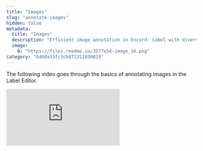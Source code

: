 ```yaml
---
title: "Images"
slug: "annotate-images"
hidden: false
metadata: 
  title: "Images"
  description: "Efficient image annotation in Encord: Label with diverse tools, achieve object detection & segmentation. Automation available."
  image: 
    0: "https://files.readme.io/3577e54-image_16.png"
category: "6480a33fc3cb871311030819"
---
```


The following video goes through the basics of annotating images in the Label Editor.

<div
  style={{
    height: '0',
    paddingBottom: '56.25%',
    position: 'relative'
  }}
>
  <iframe
    allowFullScreen
    frameBorder="0"
    mozallowfullscreen=""
    src="https://www.loom.com/embed/44a0c44e350e4900b75b236934880ae0?sid=2bc76a90-40da-4af5-9ec6-253ac27254b1"
    style={{
      height: '100%',
      left: '0',
      position: 'absolute',
      top: '0',
      width: '100%'
    }}
    webkitallowfullscreen=""
  />
</div>

Encord provides comprehensive support for image annotation. With the image editor, you can:

- Label using any annotation type such as bounding boxes, rotatable boxes, polygons, polylines, keypoints, and primitives.
- Create frame-level & object classifications.
- Object detection and instance segmentation.
- Reduce manual annotations with automation (e.g., importing model predictions) features.

<div class="flex justify-center">
    <img src="https://storage.googleapis.com/docs-media.encord.com/static/img/annotate/image_1.png" width="900" />
</div>

---

## Task Management

Before we get into the details of the label editor and making annotations, a quick note about scheduling annotation work. Annotation is done in the annotation phase of the task management system. In order to ensure annotation work is saved properly, it's crucial that each labeling task is properly assigned to an annotator, annotators always access the task through the _Queue_ tab in the Task Management System, and only the assigned annotator works on any given task at any given time.

---

## Annotation types

Objects are annotated using bounding boxes, polygons, polylines, keypoints or primitives. Frames are annotated using classifications. Instantiating objects or classifications in the image editor generates a _UUID_ that uniquely identifies that label in the frame.

Labels can be assigned with static classifications as defined in the specified [Ontology](/platform-documentation/Annotate/annotate-ontologies/annotate-ontologies). Static classifications define the global properties of an object (e.g., the butterfly is of type red admiral and is orange).

You can read more about automation for image annotation <a href="/platform-documentation/Annotate/annotate-label-editor/annotate-images#automation">here</a>.

---

### Bounding box

<div class="flex justify-center">
    <img src="https://storage.googleapis.com/docs-media.encord.com/static/img/annotate/bounding-box.png" width="900" />
</div>

Creating a bounding box requires an [ontology](/platform-documentation/Annotate/annotate-ontologies/annotate-ontologies) with a bounding box annotation type. Instantiate a new bounding box label by clicking on the specified class in the 'Classes' menu, or by using the specified hotkey (e.g., <kbd>1</kbd>, <kbd>2</kbd>, <kbd>3</kbd>).

Bounding box labels can be assigned with static classifications should they be defined in your [ontology](/platform-documentation/Annotate/annotate-ontologies/annotate-ontologies):

- Highlight an object by clicking on it in the editor canvas or by clicking on the _Plus_ icon or start/end frame in the range overview for the specified bounding box
- Assign a classifications by clicking on the relevant buttons or using the set hotkeys (e.g., <kbd>q</kbd>, <kbd>u</kbd>).

---

### Rotatable box

Traditional bounding boxes are great for annotating objects that appear in horizontal or vertical orientation, however, their accuracy may be limited when it comes to annotating objects at an angle. In such cases, use rotatable boxes to produce more accurate annotations.

Creating a rotatable bounding box requires an [Ontology](/platform-documentation/Annotate/annotate-ontologies/annotate-ontologies) with a rotatable box annotation type.Instantiate a new rotatable box label by clicking on the specified class in the 'Classes' menu or using the specified hotkey. Resize rotatable boxes like normal bounding boxes, and then grab the rotation handle to adjust the position until you're satisfied with the annotation's accuracy, as below.

Rotatable boxes can be assigned static classifications should they be defined in your Ontology,  
and you can [export the labels as usual](/platform-documentation/Annotate/annotate-export/annotate-how-to-export-labels).

---

### Polygon

Polygons are often necessary if you want to train your applications on the tightest object boundaries. Creating a  
polygon requires an [Ontology](/platform-documentation/Annotate/annotate-ontologies/annotate-ontologies) with a polygon annotation type. Enable or disable free-hand drawing mode by pressing <kbd>d</kbd> on your keyboard. Polygon coarseness for polygons drawn free-hand is set in the 'Settings' drawer in the _Drawing settings_ drop-down. Instantiate a new polygon label by clicking on the specified class in the 'Classes' menu or using the specified hotkey (e.g., <kbd>1</kbd>, <kbd>2</kbd>, <kbd>3</kbd>).

A polygon can be closed by double-clicking anywhere on the canvas. Doing so will "snap" creating an edge between the last vertex to the first vertex drawn.

Polygon labels can be assigned static classifications should they be defined in your [ontology](/platform-documentation/Annotate/annotate-ontologies/annotate-ontologies):

- Highlight an object by clicking on it in the editor canvas or by clicking on the **+** icon or start/end frame in the range overview for the specified polygon
- Assign a classifications by clicking on the relevant buttons or using the set hotkeys (e.g., <kbd>q</kbd>, <kbd>u</kbd>)

Here's an illustration of an image containing polygon and polyline objects.

<div class="flex justify-center">
    <img src="https://storage.googleapis.com/docs-media.encord.com/static/img/annotate/polygons-and-polylines.png" width="900" />
</div>

---

### Polyline

Creating a polyline requires an [ontology](/platform-documentation/Annotate/annotate-ontologies/annotate-ontologies) with a polyline annotation type. Enable or disable free-hand drawing mode by pressing <kbd>d</kbd> on your keyboard. Polyline coarseness for polylines drawn free-hand is set in the 'Settings' drawer in the _Drawing settings_ drop-down. Instantiate a new polyline label by clicking on the specified class in the 'Classes' menu or using the specified hotkey (e.g., <kbd>1</kbd>, <kbd>2</kbd>, <kbd>3</kbd>).

When free-hand drawing is off, each click of the mouse will place a point of the polyline. A polyline requires a minimum of two points. Double-click anywhere on the canvas to finish drawing the polyline. Note however, that the location of the double-click does not create a point or affect the geometry of the polyline in any way. If you've only created one point prior to double-clicking, the polyline will not be created and your polyline about to be created will be canceled. Ensure you single-click at least twice to create at least two separate points, then double-click to finish drawing the polyline.

Polyline labels can be assigned with static classifications should they be defined in your [ontology](/platform-documentation/Annotate/annotate-ontologies/annotate-ontologies):

- Highlight an object by clicking on it in the editor canvas or by clicking on the _Plus_ icon or start/end frame in the range overview for the specified polyline
- Assign a classification by clicking on the relevant buttons or using the set hotkeys (e.g., <kbd>q</kbd>, <kbd>u</kbd>)

---

### Keypoint

<div class="flex justify-center">
    <img src="https://storage.googleapis.com/docs-media.encord.com/static/img/annotate/keypoints-in-image-dataset.png" width="900" />
</div>

Creating a keypoint requires an [ontology](/platform-documentation/Annotate/annotate-ontologies/annotate-ontologies) with a keypoint annotation type. Instantiate a new keypoint label by clicking on the specified class in the 'Classes' menu or using the specified  
hotkey (e.g., <kbd>1</kbd>, <kbd>2</kbd>, <kbd>3</kbd>).

Keypoints labels can be assigned with static classifications should they be defined in your [ontology](/platform-documentation/Annotate/annotate-ontologies/annotate-ontologies):

- Highlight an object by clicking on it in the editor canvas or by clicking on the _Plus_ icon or start/end frame in the range overview for the specified keypoint
- Assign classifications by clicking on the relevant buttons or using the set hotkeys (e.g., <kbd>q</kbd>, <kbd>u</kbd>)

---

### Primitives

<div class="flex justify-center">
    <img src="https://storage.googleapis.com/docs-media.encord.com/static/img/annotate/primitives.png" width="900" />
</div>

Creating a [primitive](/platform-documentation/Annotate/annotate-ontologies/annotate-working-with-ontologies#object-primitives) (f.k.a. skeleton templates) requires an [ontology](/platform-documentation/Annotate/annotate-ontologies/annotate-ontologies) with a primitive annotation  
type. Use primitives to templatize shapes (e.g., 3D cuboids, pose estimation skeletons) commonly  
used by your annotation team.

Instantiate a new primitive label by clicking on the specified class in the 'Classes' menu or using the specified hotkey (e.g., <kbd>1</kbd>, <kbd>2</kbd>, <kbd>3</kbd>).

Object primitives allow you to define properties of edges defined in your template as visible, occluded, or invisible. Toggle the edge property settings for a primitive by highlighting the primitive and clicking the _Show controls_ button.

Primitive labels can be assigned with static classifications should they be defined in your [ontology](/platform-documentation/Annotate/annotate-ontologies/annotate-ontologies):

- Highlight an object by clicking on it in the editor canvas or by clicking on the _Plus_ icon or start/end frame in the range overview for the specified primitive
- Assign classifications by clicking on the relevant buttons or using the set hotkeys (e.g., <kbd>q</kbd>, <kbd>u</kbd>)

---

### Segmentation masks / Bitmasks

<div
  style={{
    height: '0',
    paddingBottom: '56.25%',
    position: 'relative'
  }}
>
  <iframe
    allowFullScreen
    frameBorder="0"
    mozallowfullscreen=""
    src="https://www.loom.com/embed/280903ae537d4965b7afd3e571b16e06?sid=8ffb6b62-21ae-477e-a789-0934696dea7c"
    style={{
      height: '100%',
      left: '0',
      position: 'absolute',
      top: '0',
      width: '100%'
    }}
    webkitallowfullscreen=""
  />
</div>

Bitmasks allows you to create labels using a brush tool to select parts of an image. This can be useful when creating labels for vessel outlines, or labelling topologically separate regions belonging to the same frame classification.

<div class="flex justify-center">
    <img src="https://storage.googleapis.com/docs-media.encord.com/static/img/bitmasks.png" width="300" />
</div>

<Note>- Creating a mask segmentation requires an Ontology with the _Bitmask_ annotation type.</Note>
> - When you initially create a bitmask, the process of bitmask creation does not stop until you press the ESC key. This means that you can create bitmask labels that are connected without any extra effort.

<Tip>[Existing Bitmask labels can be updated](#updating-bitmask-labels) using the [brush tool](#brush-tool), [threshold brush](#threshold-brush), and [eraser](#eraser) tools.</Tip>

#### Brush tool

When you select your bitmask annotation type, the brush tool will be selected by default. You can adjust the size of the Bitmask brush tool using the slider in the Bitmask popup, as seen in the screenshot above.

The brush tool can be selected by clicking the brush icon, or by pressing <kbd>f</kbd> on your keyboard while the popup is open.

When your label is ready, click **Apply label**, or press <kbd>Enter</kbd>.

#### Panoptic mode

<div class="flex justify-center">
    <img src="https://storage.googleapis.com/docs-media.encord.com/static/img/panoptic-bitmask.png" width="200" />
</div>

Panoptic settings allow you to determine how different bitmasks interact with one another. 

- **None**: Overlapping bitmasks are allowed. The bitmask will overlap with existing bitmasks.
- **Exclude**: Areas already covered by a bitmask will be excluded from the bitmask.
- **Overwrite**: Areas already covered by a bitmask will be overwritten by the new bitmask.

#### Thresholding

The _Thresholding_ tool enables you to set a threshold that determines the parts of the image or frame that is labeled by the Bitmask. Consequently, only the parts of the image falling within th predefined range are labeled upon selection with the _Thresholding_ tool, ensuring precise and targeted labeling.

<div class="flex justify-center">
    <img src="https://storage.googleapis.com/docs-media.encord.com/static/img/thresholding-light.png" width="200" />
</div>

When _Thresholding_ is enabled, a mask covering the parts of the image that fall above the set threshold appears on the slice. This allows you to preview which parts of the image are labeled when a Bitmask label is applied. The mask color can be changed by clicking the circle icon. 

The eyedropper tool enables you to pick a color or intensity value directly from the image. 

Three different kinds of threshold can be selected using a dropdown: 
- **Intensity**: Only pixels within the set intensity value range are labeled.
- **RGB**: Only pixels within the set [red, green, and blue](https://en.wikipedia.org/wiki/RGB_color_model) range are labeled. The range for each color can be set separately.
- **HSV**: Only pixels within the set [hue, saturation, and value](https://learn.leighcotnoir.com/artspeak/elements-color/hue-value-saturation/) range are labeled. 

When your label is ready, click **Apply label**, or press <kbd>Enter</kbd>.

#### Eraser

The _Eraser_ tool allows you to erase parts, or the entirety of your Bitmask selection if the **Apply label** button has not been clicked yet. 

To select the threshold brush, click the eraser icon, or press <kbd>h</kbd> on your keyboard while the popup is open.

#### Combine bitmasks on an image/frame

Combining bitmasks on an image or frame allows you to label objects that are split/separated in the image/video frame. 

When you initially create a bitmask, the process of bitmask creation does not stop until you press the ESC key. This means that you can create bitmask labels that are connected without any extra effort.

**To combine two or more bitmasks on an image / video frame:**

1. Hold <kbd>SHIFT</kbd>.

2. Click the bitmasks you want to combine in the Label Editor workspace.

3. Right-click (on Mac press <kbd>Cmd</kbd>).
   A menu appears.

4. Select **Combine bitmasks into**.
   The bitmasks are now a single bitmask.

#### Bitmask overlap management

It is possible to prevent a Bitmask label from being overlapped by subsequent Bitmasks after the label is created. Use the toggle in the _Labels_ section of the Label Editor to set the overlap behavior.

<div class="flex justify-center">
    <img src="https://storage.googleapis.com/docs-media.encord.com/static/img/overlap-settings.png" width="250" />
</div>

Choose between the following settings:

<img src="https://storage.googleapis.com/docs-media.encord.com/static/img/can-be-drawn-over.png" width="21" />

- **Can be drawn over** -  If the Bitmask is drawn over, any part of the image beneath the existing Bitmask that falls within the specified threshold range is included in the next label.

<img src="https://storage.googleapis.com/docs-media.encord.com/static/img/cant-be-drawn-over.png" width="22" /> 

- **Cannot be drawn over** - No part of the image covered by this Bitmask is included in any other Bitmask labels. 

<img src="https://storage.googleapis.com/docs-media.encord.com/static/img/must-be-drawn-over.png" width="23" /> 

- **Must be drawn over** - If the Bitmask is drawn over, any part of the Bitmask label is included in the new Bitmask, regardless of threshold values set.

<Note>The  **Must be drawn over**  setting for _Bitmask overlap_ is only available to select customers. Contact [support@encord.com](mailto:support@encord.com) for more information.</Note>

#### Updating bitmask labels

To update a bitmask label:

1. Click the bitmask label you want to edit. 
2. Select either the [brush](#brush-tool), [threshold brush](#threshold-brush), or [eraser](#eraser) tool and make your changes.
3. Press <kbd>Enter</kbd> or click the **Update label** button in the bitmask popup.

#### Moving bitmasks

Bitmask labels can be moved to another location after being created. 

1. Click the bitmask label you want to move. 
2. Click and drag the bitmask to the desired location. 
3. Release the bitmask to confirm the new location. 

<img src="https://storage.googleapis.com/docs-media.encord.com/static/img/move-bitmask.gif" width="900" height="280" />

---

### Frame classification

Creating frame classification(s) requires an [ontology](/platform-documentation/Annotate/annotate-ontologies/annotate-ontologies) with a classification annotation type. Frame-level classifications consider the frame as a whole, not any given object's localization. Instantiate a frame-level classification label by clicking on the specified class in the 'Classes' menu or using the specified hotkey (e.g., <kbd>1</kbd>, <kbd>2</kbd>, <kbd>3</kbd>).

Encord currently supports radio, checklist, and free-form text input classification types. Edit existing classification labels by clicking on the **+** icon for the specified label.

<div class="flex justify-center">
    <img src="https://storage.googleapis.com/docs-media.encord.com/static/img/annotate/classifications.png" width="350" />
</div>

<div class="flex justify-center">
    <i>1. Create a frame classification from ontology 2. Edit a classification</i>
</div>

### Linking object instances

<Note>Object instances are linked using _Relation_ attributes, which are set up in the Ontology. See our [documentation on _Relation_ attributes](/platform-documentation/Annotate/annotate-ontologies/annotate-ontologies#relation-attributes) to learn more.</Note>

1. Create both instance labels. In this example a chicken and its wing have been labeled using bounding boxes. 

2. Click the _Edit classifications_ button for the object with the _Relation_ attribute. In the example this object is the wing, as seen below. 

<img src="https://storage.googleapis.com/docs-media.encord.com/static/img/link-attrib-1.png" width="700"/>

3. Click the _Set relation..._ bar and select the instance you want to link the selected instance to. In our example the chicken and the wing appear on the same frame, and therefore appear under the _This frame_ heading. Instances in different frames will appear under the heading _Rest_. 

<img src="https://storage.googleapis.com/docs-media.encord.com/static/img/link-attrib-3.png" width="700"/>

4. Click **Done**. The instances are now linked. This is shown in the _Instance labels_ section with the name of the linked instance being displayed. 

<img src="https://storage.googleapis.com/docs-media.encord.com/static/img/link-attrib-4.png" width="300"/>

---

## Automation

### Import model predictions

Encord's [Python SDK](/sdk-documentation/getting-started-sdk/installation-sdk) & APIs allow you to import model predictions programmatically. Importing model predictions helps to pre-annotate your data to save annotation costs.

---

### Automated labeling

See our documentation on automated labeling [here](/platform-documentation/Annotate/automated-labeling).